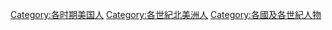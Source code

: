 [[Category:各时期美国人|Category:各时期美国人]]
[[Category:各世紀北美洲人|Category:各世紀北美洲人]]
[[Category:各國及各世紀人物|Category:各國及各世紀人物]]